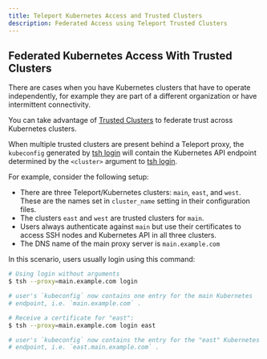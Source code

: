 ```yaml
---
title: Teleport Kubernetes Access and Trusted Clusters
description: Federated Access using Teleport Trusted Clusters
---
```


## Federated Kubernetes Access With Trusted Clusters

There are cases when you have Kubernetes clusters that have to operate independently,
for example they are part of a different organization or have intermittent connectivity.

You can take advantage of [Trusted Clusters](../../trustedclusters.mdx)
to federate trust across Kubernetes clusters.

When multiple trusted clusters are present behind a Teleport proxy, the
`kubeconfig` generated by [tsh login](../../cli-docs.mdx#tsh-login) will contain the
Kubernetes API endpoint determined by the `<cluster>` argument to [tsh
login](../../cli-docs.mdx#tsh-login).

For example, consider the following setup:

- There are three Teleport/Kubernetes clusters: `main`, `east`, and `west`. These
  are the names set in `cluster_name` setting in their configuration files.
- The clusters `east` and `west` are trusted clusters for `main`.
- Users always authenticate against `main` but use their certificates to access
  SSH nodes and Kubernetes API in all three clusters.
- The DNS name of the main proxy server is `main.example.com`

In this scenario, users usually login using this command:

```bash
# Using login without arguments
$ tsh --proxy=main.example.com login

# user's `kubeconfig` now contains one entry for the main Kubernetes
# endpoint, i.e. `main.example.com` .

# Receive a certificate for "east":
$ tsh --proxy=main.example.com login east

# user's `kubeconfig` now contains the entry for the "east" Kubernetes
# endpoint, i.e. `east.main.example.com` .
```
